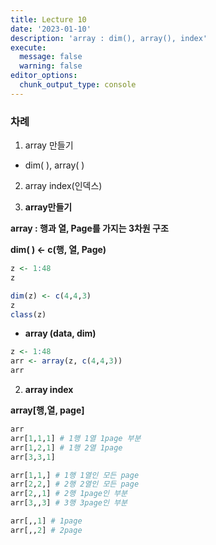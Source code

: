 ```yaml
---
title: Lecture 10
date: '2023-01-10'
description: 'array : dim(), array(), index'
execute: 
  message: false
  warning: false
editor_options: 
  chunk_output_type: console
---
```


### 차례

1.  array 만들기

-   dim( ), array( )

2.  array index(인덱스)

3.  **array만들기**

**array : 행과 열, Page를 가지는 3차원 구조**

**dim( ) \<- c(행, 열, Page)**

```r
z <- 1:48
z

dim(z) <- c(4,4,3)
z
class(z)
```

-   **array (data, dim)**

```r
z <- 1:48
arr <- array(z, c(4,4,3))
arr
```

2.  **array index**

**array\[행,열, page\]**

```r
arr
arr[1,1,1] # 1행 1열 1page 부분 
arr[1,2,1] # 1행 2열 1page 
arr[3,3,1] 

arr[1,1,] # 1행 1열인 모든 page 
arr[2,2,] # 2행 2열인 모든 page
arr[2,,1] # 2행 1page인 부분 
arr[3,,3] # 3행 3page인 부분

arr[,,1] # 1page 
arr[,,2] # 2page
```
